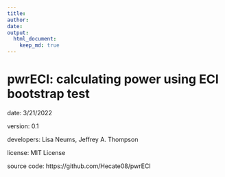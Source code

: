 ```yaml
---
title: 
author: 
date: 
output: 
  html_document:
    keep_md: true
---
```


# pwrECI: calculating power using ECI bootstrap test

date: 3/21/2022

version: 0.1

developers: Lisa Neums, Jeffrey A. Thompson

license: MIT License

source code: https://github.com/Hecate08/pwrECI
